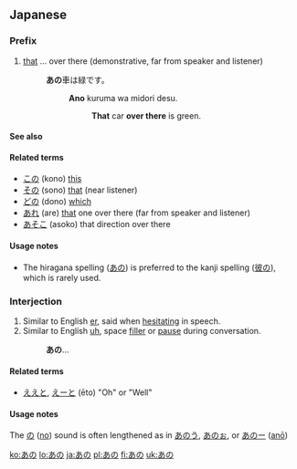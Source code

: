 ==Japanese==

===Prefix===
{{ja-pos|h|prefix|kanji=彼の|rom=ano}}

# [[that]] ... over there (demonstrative, far from speaker and listener)
#: '''あの'''車は緑です。
#:: '''Ano''' kuruma wa midori desu.
#::: '''That''' car '''over there''' is green.

====See also====
{{Japanese demonstratives}}

====Related terms====
* [[この]] (kono) [[this]]
* [[その]] (sono) [[that]] (near listener)
* [[どの]] (dono) [[which]]
* [[あれ]] (are) [[that]] one over there (far from speaker and listener)
* [[あそこ]] (asoko) that direction over there

====Usage notes====
* The hiragana spelling ([[あの]]) is preferred to the kanji spelling ([[彼の]]), which is rarely used.

===Interjection===
{{ja-pos|h|interjection|rom=ano}}

# Similar to English [[er]], said when [[hesitating]] in speech.
# Similar to English [[uh]], space [[filler]] or [[pause]] during conversation.
#: '''あの'''…

====Related terms====
* [[ええと]], [[えーと]] (ēto) "Oh" or "Well"

====Usage notes====
The [[の]] ([[no]]) sound is often lengthened as in [[あのう]], [[あのぉ]], or [[あのー]] ([[anō]])

[[ko:あの]]
[[lo:あの]]
[[ja:あの]]
[[pl:あの]]
[[fi:あの]]
[[uk:あの]]